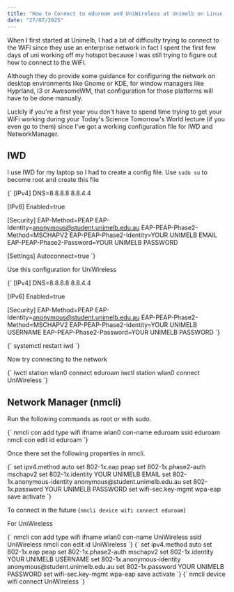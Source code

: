 ```yaml
---
title: "How to Connect to eduroam and UniWireless at Unimelb on Linux (IWD / Network Manager)"
date: "27/07/2025"
---
```


When I first started at Unimelb, I had a bit of difficulty trying to connect to the WiFi since they use an enterprise network in fact I spent the first few days of uni working off my hotspot
because I was still trying to figure out how to connect to the WiFi.

Although they do provide some guidance for configuring the network on desktop environments like Gnome or KDE, for window managers like Hyprland, I3 or AwesomeWM, that configuration for those platforms
will have to be done manually.

Luckily if you're a first year you don't have to spend time trying to get your WiFi working during your Today's Science Tomorrow's World lecture (if you even go to them) since I've got a working configuration file 
for IWD and NetworkManager. 

## IWD

I use IWD for my laptop so I had to create a config file. 
Use `sudo su` to become root and create this file

<CodeBlock filename="/var/lib/iwd/eduroam.8021x">
{`
[IPv4]
DNS=8.8.8.8 8.8.4.4

[IPv6]
Enabled=true

[Security]
EAP-Method=PEAP
EAP-Identity=anonymous@student.unimelb.edu.au
EAP-PEAP-Phase2-Method=MSCHAPV2
EAP-PEAP-Phase2-Identity=YOUR UNIMELB EMAIL
EAP-PEAP-Phase2-Password=YOUR UNIMELB PASSWORD

[Settings]
Autoconnect=true
`}
</CodeBlock>

Use this configuration for UniWireless

<CodeBlock filename="/var/lib/iwd/UniWireless.8021x">
{`
[IPv4]
DNS=8.8.8.8 8.8.4.4

[IPv6]
Enabled=true

[Security]
EAP-Method=PEAP
EAP-Identity=anonymous@student.unimelb.edu.au
EAP-PEAP-Phase2-Method=MSCHAPV2
EAP-PEAP-Phase2-Identity=YOUR UNIMELB USERNAME
EAP-PEAP-Phase2-Password=YOUR UNIMELB PASSWORD
`}
</CodeBlock>


<CodeBlock>
{`
systemctl restart iwd
`}
</CodeBlock>

Now try connecting to the network 

<CodeBlock>
{`
iwctl station wlan0 connect eduroam
iwctl station wlan0 connect UniWireless
`}
</CodeBlock>

## Network Manager (nmcli)

Run the following commands as root or with sudo.

<CodeBlock>
{`
nmcli con add type wifi ifname wlan0 con-name eduroam ssid eduroam
nmcli con edit id eduroam
`}
</CodeBlock>

Once there set the following properties in nmcli.

<CodeBlock>
{`
set ipv4.method auto
set 802-1x.eap peap
set 802-1x.phase2-auth mschapv2
set 802-1x.identity YOUR UNIMELB EMAIL
set 802-1x.anonymous-identity anonymous@student.unimelb.edu.au
set 802-1x.password YOUR UNIMELB PASSWORD
set wifi-sec.key-mgmt wpa-eap
save
activate
`}
</CodeBlock>

To connect in the future
<CodeBlock>
{`
nmcli device wifi connect eduroam
`}
</CodeBlock>

For UniWireless

<CodeBlock>
{`
nmcli con add type wifi ifname wlan0 con-name UniWireless ssid UniWireless
nmcli con edit id UniWireless
`}
</CodeBlock>

<CodeBlock>
{`
set ipv4.method auto
set 802-1x.eap peap
set 802-1x.phase2-auth mschapv2
set 802-1x.identity YOUR UNIMELB USERNAME
set 802-1x.anonymous-identity anonymous@student.unimelb.edu.au
set 802-1x.password YOUR UNIMELB PASSWORD
set wifi-sec.key-mgmt wpa-eap
save
activate
`}
</CodeBlock>

<CodeBlock>
{`
nmcli device wifi connect UniWireless
`}
</CodeBlock>
